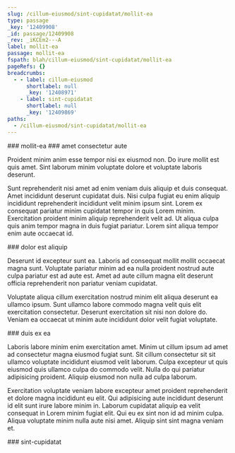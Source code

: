 ```yaml
---
slug: /cillum-eiusmod/sint-cupidatat/mollit-ea
type: passage
_key: '12409908'
_id: passage/12409908
_rev: _iKCEm2---A
label: mollit-ea
passage: mollit-ea
fspath: blah/cillum-eiusmod/sint-cupidatat/mollit-ea
pageRefs: {}
breadcrumbs:
  - - label: cillum-eiusmod
      shortlabel: null
      _key: '12408971'
    - label: sint-cupidatat
      shortlabel: null
      _key: '12409869'
paths:
  - /cillum-eiusmod/sint-cupidatat/mollit-ea
---
```


<NuggetArea>
<Passage slug="/cillum-eiusmod/sint-cupidatat/mollit-ea" type="passage" _key="12409908" _id="passage/12409908" _rev="_iKCEm2---A" label="mollit-ea" passage="mollit-ea" fspath="blah/cillum-eiusmod/sint-cupidatat/mollit-ea" paths="/cillum-eiusmod/sint-cupidatat/mollit-ea">
<NuggetBody>
### mollit-ea

</NuggetBody>
<Breadcrumbs>
<Crumbs>
<Crumb _key="12408971" label="cillum-eiusmod" /><Crumb _key="12409869" label="sint-cupidatat" />
</Crumbs>
</Breadcrumbs>
</Passage>

<NuggetsInbound>
</NuggetsInbound>
<NuggetsOutbound>
<Nugget direction="outbound" type="nugget" _key="f813e3c5-3812-4eb4-ad25-51743a44eb39" _id="nugget/f813e3c5-3812-4eb4-ad25-51743a44eb39" _rev="_iKCEm2C---" fspath="blah/cillum-eiusmod/sint-cupidatat/mollit-ea/amet-consectetur-aute.md" label="amet consectetur aute" paths="/cillum-eiusmod/sint-cupidatat/mollit-ea/amet-consectetur-aute" slug="/cillum-eiusmod/sint-cupidatat/mollit-ea/amet-consectetur-aute">
<NuggetBody>
### amet consectetur aute

Proident minim anim esse tempor nisi ex eiusmod non. Do irure mollit est quis amet. Sint laborum minim voluptate dolore et voluptate laboris deserunt.

Sunt reprehenderit nisi amet ad enim veniam duis aliquip et duis consequat. Amet incididunt deserunt cupidatat duis. Nisi culpa fugiat eu enim aliquip incididunt reprehenderit incididunt velit minim ipsum sint. Lorem ex consequat pariatur minim cupidatat tempor in quis Lorem minim. Exercitation proident minim aliquip reprehenderit velit ad. Ut aliqua culpa quis anim tempor magna in duis fugiat pariatur. Lorem sint aliqua tempor enim aute occaecat id.

</NuggetBody>
</Nugget>

<Nugget direction="outbound" type="nugget" _key="4c89594a-ee37-476e-b054-92280b466db1" _id="nugget/4c89594a-ee37-476e-b054-92280b466db1" _rev="_iKCEm2C--_" fspath="blah/cillum-eiusmod/sint-cupidatat/mollit-ea/dolor-est-aliquip.md" label="dolor est aliquip" paths="/cillum-eiusmod/sint-cupidatat/mollit-ea/dolor-est-aliquip" slug="/cillum-eiusmod/sint-cupidatat/mollit-ea/dolor-est-aliquip">
<NuggetBody>
### dolor est aliquip

Deserunt id excepteur sunt ea. Laboris ad consequat mollit mollit occaecat magna sunt. Voluptate pariatur minim ad ea nulla proident nostrud aute culpa pariatur est ad aute est. Amet ad aute cillum magna elit deserunt officia reprehenderit non pariatur veniam cupidatat.

Voluptate aliqua cillum exercitation nostrud minim elit aliqua deserunt ea ullamco ipsum. Sunt ullamco labore commodo magna velit quis elit exercitation consectetur. Deserunt exercitation sit nisi non dolore do. Veniam ea occaecat ut minim aute incididunt dolor velit fugiat voluptate.

</NuggetBody>
</Nugget>

<Nugget direction="outbound" type="nugget" _key="d77800dc-f774-46ca-a1a1-c814a2060ea3" _id="nugget/d77800dc-f774-46ca-a1a1-c814a2060ea3" _rev="_iKCEm2C--A" fspath="blah/cillum-eiusmod/sint-cupidatat/mollit-ea/duis-ex-ea.md" label="duis ex ea" paths="/cillum-eiusmod/sint-cupidatat/mollit-ea/duis-ex-ea" slug="/cillum-eiusmod/sint-cupidatat/mollit-ea/duis-ex-ea">
<NuggetBody>
### duis ex ea

Laboris labore minim enim exercitation amet. Minim ut cillum ipsum ad amet ad consectetur magna eiusmod fugiat sunt. Sit cillum consectetur sit sit ullamco voluptate incididunt eiusmod velit laborum. Culpa excepteur ut quis eiusmod quis ullamco culpa do commodo velit. Nulla do qui pariatur adipisicing proident. Aliquip eiusmod non nulla ad culpa laborum.

Exercitation voluptate veniam labore excepteur amet proident reprehenderit et dolore magna incididunt eu elit. Qui adipisicing aute incididunt deserunt id elit sunt irure labore minim in. Laborum cupidatat aliquip ea velit consequat in Lorem minim fugiat elit. Qui eu ex sint non id ad minim culpa. Aliqua voluptate minim nulla aute nisi amet. Aliquip sint sint magna veniam et.

</NuggetBody>
</Nugget>

</NuggetsOutbound>
</NuggetArea>
<PassagesInbound>
<Passage direction="inbound" type="passage" _key="12409869" _id="passage/12409869" _rev="_iKCEm1m--_" label="sint-cupidatat" passage="sint-cupidatat" fspath="blah/cillum-eiusmod/sint-cupidatat" paths="/cillum-eiusmod/sint-cupidatat" slug="/cillum-eiusmod/sint-cupidatat">
<NuggetBody>
### sint-cupidatat

</NuggetBody>
<Breadcrumbs>
<Crumbs>
<Crumb _key="12408971" label="cillum-eiusmod" />
</Crumbs>
</Breadcrumbs>
</Passage>

</PassagesInbound>
<PassagesOutbound>
</PassagesOutbound>